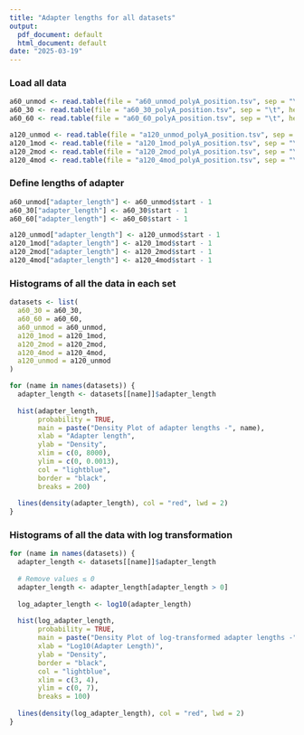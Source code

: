 ```yaml
---
title: "Adapter lengths for all datasets"
output:
  pdf_document: default
  html_document: default
date: "2025-03-19"
---
```


### Load all data

```r
a60_unmod <- read.table(file = "a60_unmod_polyA_position.tsv", sep = "\t", header = TRUE)
a60_30 <- read.table(file = "a60_30_polyA_position.tsv", sep = "\t", header = TRUE)
a60_60 <- read.table(file = "a60_60_polyA_position.tsv", sep = "\t", header = TRUE)

a120_unmod <- read.table(file = "a120_unmod_polyA_position.tsv", sep = "\t", header = TRUE)
a120_1mod <- read.table(file = "a120_1mod_polyA_position.tsv", sep = "\t", header = TRUE)
a120_2mod <- read.table(file = "a120_2mod_polyA_position.tsv", sep = "\t", header = TRUE)
a120_4mod <- read.table(file = "a120_4mod_polyA_position.tsv", sep = "\t", header = TRUE)
```


### Define lengths of adapter

```r
a60_unmod["adapter_length"] <- a60_unmod$start - 1
a60_30["adapter_length"] <- a60_30$start - 1
a60_60["adapter_length"] <- a60_60$start - 1

a120_unmod["adapter_length"] <- a120_unmod$start - 1
a120_1mod["adapter_length"] <- a120_1mod$start - 1
a120_2mod["adapter_length"] <- a120_2mod$start - 1
a120_4mod["adapter_length"] <- a120_4mod$start - 1
```


### Histograms of all the data in each set

```r
datasets <- list(
  a60_30 = a60_30,
  a60_60 = a60_60,
  a60_unmod = a60_unmod,
  a120_1mod = a120_1mod,
  a120_2mod = a120_2mod,
  a120_4mod = a120_4mod,
  a120_unmod = a120_unmod
)

for (name in names(datasets)) {
  adapter_length <- datasets[[name]]$adapter_length
  
  hist(adapter_length, 
       probability = TRUE, 
       main = paste("Density Plot of adapter lengths -", name), 
       xlab = "Adapter length", 
       ylab = "Density", 
       xlim = c(0, 8000),
       ylim = c(0, 0.0013),
       col = "lightblue",
       border = "black",         
       breaks = 200)              
  
  lines(density(adapter_length), col = "red", lwd = 2)
}
```


### Histograms of all the data with log transformation

```r
for (name in names(datasets)) {
  adapter_length <- datasets[[name]]$adapter_length
  
  # Remove values ≤ 0
  adapter_length <- adapter_length[adapter_length > 0]
  
  log_adapter_length <- log10(adapter_length) 
  
  hist(log_adapter_length, 
       probability = TRUE, 
       main = paste("Density Plot of log-transformed adapter lengths -", name), 
       xlab = "Log10(Adapter Length)",
       ylab = "Density", 
       border = "black", 
       col = "lightblue",
       xlim = c(3, 4),
       ylim = c(0, 7),
       breaks = 100)                  
  
  lines(density(log_adapter_length), col = "red", lwd = 2)
}
```


